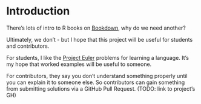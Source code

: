 # Introduction {#intro}

There's lots of intro to R books on [Bookdown](https://bookdown.org/), why do we need another?

Ultimately, we don't - but I hope that this project will be useful for students and contributors.

For students, I like the [Project Euler](https://projecteuler.net/) problems for learning a language. It's my hope that worked examples will be useful to someone.

For contributors, they say you don't understand something properly until you can explain it to someone else. So contributors can gain something from submitting solutions via a GitHub Pull Request. (TODO: link to project's GH)